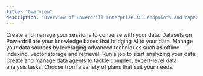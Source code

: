 ```yaml
---
title: "Overview"
description: "Overview of Powerdrill Enterprise API endpoints and capabilities"
---
```


<CardGroup cols={2}>
<Card 
    title="Sessions" 
    icon="comment-dots" 
    href="/api-reference/create-sessions"
    >
    Create and manage your sessions to converse with your data.
</Card>
<Card 
    title="Datasets" 
    icon="database" 
    href="/api-reference/create-dataset"
    >
    Datasets on Powerdrill are your knowledge bases that bridging AI to your data.
</Card>
<Card 
    title="Data Sources" 
    icon="file-lines" 
    href="/api-reference/delete-data-source"
    >
    Manage your data sources by leveraging advanced techniques such as offline indexing, vector storage and retrieval.
</Card>
<Card 
    title="Jobs" 
    icon="bag-shopping" 
    href="/api-reference/create-job"
    >
    Run a job to start analyzing your data.
</Card>
<Card 
    title="Agents" 
    icon="user" 
    href="/api-reference/create-agent"
    >
    Create and manage data agents to tackle complex, expert-level data analysis tasks.
</Card>
<Card 
    title="Subscriptions" 
    icon="user" 
    href="/api-reference/subscriptions"
    >
    Choose from a variety of plans that suit your needs.
</Card>
</CardGroup>